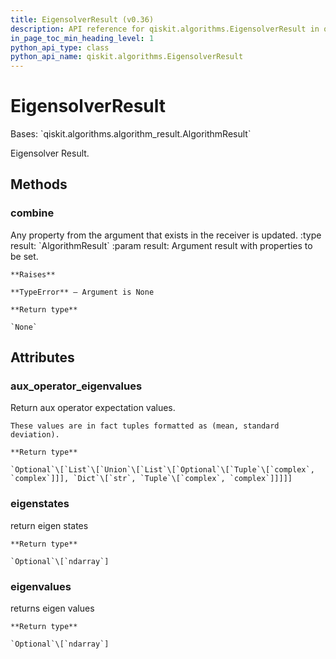 ```yaml
---
title: EigensolverResult (v0.36)
description: API reference for qiskit.algorithms.EigensolverResult in qiskit v0.36
in_page_toc_min_heading_level: 1
python_api_type: class
python_api_name: qiskit.algorithms.EigensolverResult
---
```


# EigensolverResult

<Class id="qiskit.algorithms.EigensolverResult" isDedicatedPage={true} github="https://github.com/qiskit/qiskit/tree/stable/0.20/qiskit/algorithms/eigen_solvers/eigen_solver.py" signature="EigensolverResult" modifiers="class">
  Bases: `qiskit.algorithms.algorithm_result.AlgorithmResult`

  Eigensolver Result.

  ## Methods

  <span id="qiskit-algorithms-eigensolverresult-combine" />

  ### combine

  <Function id="qiskit.algorithms.EigensolverResult.combine" signature="EigensolverResult.combine(result)">
    Any property from the argument that exists in the receiver is updated. :type result: `AlgorithmResult` :param result: Argument result with properties to be set.

    **Raises**

    **TypeError** – Argument is None

    **Return type**

    `None`
  </Function>

  ## Attributes

  ### aux\_operator\_eigenvalues

  <Attribute id="qiskit.algorithms.EigensolverResult.aux_operator_eigenvalues">
    Return aux operator expectation values.

    These values are in fact tuples formatted as (mean, standard deviation).

    **Return type**

    `Optional`\[`List`\[`Union`\[`List`\[`Optional`\[`Tuple`\[`complex`, `complex`]]], `Dict`\[`str`, `Tuple`\[`complex`, `complex`]]]]]
  </Attribute>

  ### eigenstates

  <Attribute id="qiskit.algorithms.EigensolverResult.eigenstates">
    return eigen states

    **Return type**

    `Optional`\[`ndarray`]
  </Attribute>

  ### eigenvalues

  <Attribute id="qiskit.algorithms.EigensolverResult.eigenvalues">
    returns eigen values

    **Return type**

    `Optional`\[`ndarray`]
  </Attribute>
</Class>

